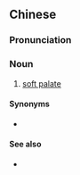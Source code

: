 {{also|软颚}}
==Chinese==
{{zh-forms|s=软颚|alt=軟齶/軟腭/软腭}}
{{wikipedia|lang=zh}}

===Pronunciation===
{{zh-pron
|m=ruǎn'è
|c=jyun5 ngok6
|mn=qz,xm,zz:loán-go̍k
|cat=n
}}

===Noun===
{{zh-noun}}

# {{lb|zh|anatomy}} [[soft palate]]

====Synonyms====
* {{zh-l|軟口蓋}}

====See also====
* {{zh-l|硬顎}}